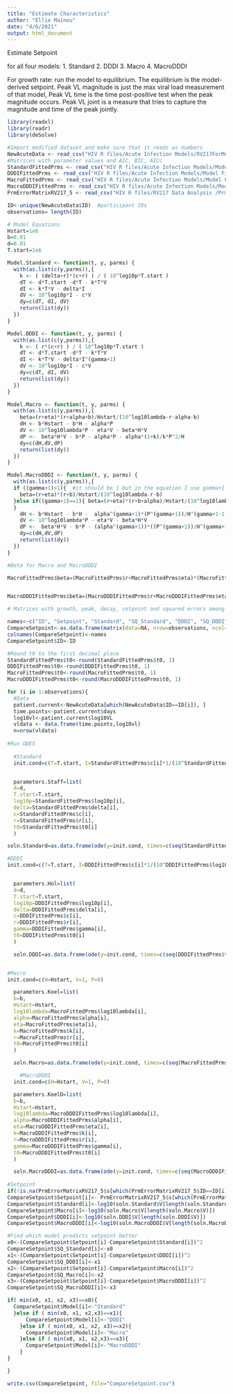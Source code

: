```yaml
---
title: "Estimate Characteristics"
author: "Ellie Mainou"
date: "4/6/2021"
output: html_document
---
```


Estimate Setpoint


for all four models: 1. Standard 2. DDDI 3. Macro 4. MacroDDDI

For growth rate: run the model to equilibrium. The equilibrium is the model-derived setpoint. Peak VL magnitude is just the max viral load measurement of that model, Peak VL time is the time post-positive test when the peak magnitude occurs. Peak VL joint is a measure that tries to capture the magnitude and time of the peak jointly. 


```r
library(readxl)
library(readr)
library(deSolve)
```

```r
#Import modified dataset and make sure that it reads as numbers
NewAcuteData <- read_csv("HIV R files/Acute Infection Models/RV217ForModels4.csv")
#Matrices with parameter values and AIC, BIC, AICc
StandardFittedPrms <- read_csv("HIV R files/Acute Infection Models/Model Fitting/StandardFittedPrms_4.csv")
DDDIFittedPrms <- read_csv("HIV R files/Acute Infection Models/Model Fitting/DDDIFittedPrms_3.csv")
MacroFittedPrms <- read_csv("HIV R files/Acute Infection Models/Model Fitting/MacroFittedPrms_3.csv")
MacroDDDIFittedPrms <- read_csv("HIV R files/Acute Infection Models/Model Fitting/MacroDDDIFittedPrms_2.csv")
PrmErrorMatrixRV217_5 <- read_csv("HIV R files/RV217 Data Analysis /PrmErrorMatrixRV217_5.csv")
```



```r
ID<-unique(NewAcuteData$ID)  #participant IDs
observations= length(ID)
```


```r
# Model Equations
Hstart=1e6
b=0.01
d=0.01
T.start=1e6

Model.Standard <- function(t, y, parms) { 
  with(as.list(c(y,parms)),{  
    k <- ( (delta+r)*(c+r) ) / ( 10^log10p*T.start )
    dT <- d*T.start -d*T - k*T*V 
    dI <- k*T*V - delta*I
    dV <- 10^log10p*I - c*V 
    dy=c(dT, dI, dV)
    return(list(dy))
  }) 
} 

Model.DDDI <- function(t, y, parms) { 
  with(as.list(c(y,parms)),{  
    k <- ( r*(c+r) ) / ( 10^log10p*T.start )
    dT <- d*T.start -d*T - k*T*V 
    dI <- k*T*V - delta*I^(gamma+1)
    dV <- 10^log10p*I - c*V 
    dy=c(dT, dI, dV)
    return(list(dy))
  }) 
}

Model.Macro <- function(t, y, parms) { 
  with(as.list(c(y,parms)),{ 
    beta=(r+eta)*(r+alpha+b)/Hstart/(10^log10lambda-r-alpha-b)
    dH <- b*Hstart - b*H - alpha*P 
    dV <- 10^log10lambda*P - eta*V - beta*H*V
    dP <-  beta*H*V - b*P - alpha*P - alpha*(1+k)/k*P^2/H 
    dy=c(dH,dV,dP)
    return(list(dy))
  }) 
} 

Model.MacroDDDI <- function(t, y, parms) { 
  with(as.list(c(y,parms)),{ 
  if ((gamma+1)>1){  #it should be 1 but in the equation I use gamma+1 so I can make the lower bound zero
    beta=(r+eta)*(r+b)/Hstart/(10^log10lambda-r-b)
  }else if((gamma+1)==1){ beta=(r+eta)*(r+b+alpha)/Hstart/(10^log10lambda-r-b-alpha)
  }    
    dH <- b*Hstart - b*H -  alpha^(gamma+1)*(P^(gamma+1))/H^(gamma+1-1)
    dV <- 10^log10lambda*P - eta*V - beta*H*V
    dP <-  beta*H*V - b*P - (alpha^(gamma+1))*((P^(gamma+1))/H^(gamma+1-1))*(1+ (P/H)*(1+k)/k)^(gamma+1)
    dy=c(dH,dV,dP)
    return(list(dy))
  }) 
}
```


```r
#Beta for Macro and MacroDDDI

MacroFittedPrms$beta=(MacroFittedPrms$r+MacroFittedPrms$eta)*(MacroFittedPrms$r+MacroFittedPrms$alpha+b)/Hstart/(10^MacroFittedPrms$log10lambda-MacroFittedPrms$r-MacroFittedPrms$alpha-b)


MacroDDDIFittedPrms$beta=(MacroDDDIFittedPrms$r+MacroDDDIFittedPrms$eta)*(MacroDDDIFittedPrms$r+b+MacroDDDIFittedPrms$alpha)/Hstart/(10^MacroDDDIFittedPrms$log10lambda-MacroDDDIFittedPrms$r-b-MacroDDDIFittedPrms$alpha)

```


```r
# Matrices with growth, peak, decay, setpoint and squared errors among models 

names<-c("ID", "Setpoint", "Standard", "SQ_Standard", "DDDI", "SQ_DDDI", "Macro", "SQ_Macro", "MacroDDDI", "SQ_MacroDDDI",  "Model")
CompareSetpoint<-as.data.frame(matrix(data=NA, nrow=observations, ncol=length(names)))
colnames(CompareSetpoint)<-names
CompareSetpoint$ID<-ID

```


```r
#Round t0 to the first decimal place
StandardFittedPrms$t0<-round(StandardFittedPrms$t0, 1)
DDDIFittedPrms$t0<-round(DDDIFittedPrms$t0, 1)
MacroFittedPrms$t0<-round(MacroFittedPrms$t0, 1)
MacroDDDIFittedPrms$t0<-round(MacroDDDIFittedPrms$t0, 1)
```

```r
for (i in 1:observations){
  #Data
  patient.current<-NewAcuteData[which(NewAcuteData$ID==ID[i]), ]
  time.points<-patient.current$days
  log10vl<-patient.current$log10VL
  vldata <- data.frame(time.points,log10vl)
  n=nrow(vldata)
  
#Run ODES
  
  #Standard
  init.cond=c(T=T.start, I=StandardFittedPrms$c[i]*1/(10^StandardFittedPrms$log10p[i]), V=1)


  parameters.Staff=list(
  d=d,
  T.start=T.start,
  log10p=StandardFittedPrms$log10p[i],
  delta=StandardFittedPrms$delta[i],
  c=StandardFittedPrms$c[i],
  r=StandardFittedPrms$r[i],
  t0=StandardFittedPrms$t0[i]
  )

soln.Standard=as.data.frame(ode(y=init.cond, times=c(seq(StandardFittedPrms$t0[i], 0, 0.01), 0, seq(0.01, 1000, 0.01)), Model.Standard, parms=parameters.Staff, hmax=0.01))

#DDDI
init.cond=c(T=T.start, I=DDDIFittedPrms$c[i]*1/(10^DDDIFittedPrms$log10p[i]), V=1)


  parameters.Hol=list(
  d=d,
  T.start=T.start,
  log10p=DDDIFittedPrms$log10p[i],
  delta=DDDIFittedPrms$delta[i],
  c=DDDIFittedPrms$c[i],
  r=DDDIFittedPrms$r[i],
  gamma=DDDIFittedPrms$gamma[i],
  t0=DDDIFittedPrms$t0[i]
  )

  soln.DDDI=as.data.frame(ode(y=init.cond, times=c(seq(DDDIFittedPrms$t0[i], 0, 0.01), 0, seq(0.01, 1000, 0.01)), Model.DDDI, parms=parameters.Hol, hmax=0.01))


#Macro
init.cond=c(H=Hstart, V=1, P=0)

  parameters.Koel=list(
  b=b,
  Hstart=Hstart,
  log10lambda=MacroFittedPrms$log10lambda[i],
  alpha=MacroFittedPrms$alpha[i],
  eta=MacroFittedPrms$eta[i],
  k=MacroFittedPrms$k[i],
  r=MacroFittedPrms$r[i],
  t0=MacroFittedPrms$t0[i]
  )

  soln.Macro=as.data.frame(ode(y=init.cond, times=c(seq(MacroFittedPrms$t0[i], 0, 0.01), seq(0.01, 1000, 0.01)), Model.Macro, parms=parameters.Koel, hmax=0.01))

    #MacroDDDI
  init.cond=c(H=Hstart, V=1, P=0)

  parameters.KoelD=list(
  b=b,
  Hstart=Hstart,
  log10lambda=MacroDDDIFittedPrms$log10lambda[i],
  alpha=MacroDDDIFittedPrms$alpha[i],
  eta=MacroDDDIFittedPrms$eta[i],
  k=MacroDDDIFittedPrms$k[i],
  r=MacroDDDIFittedPrms$r[i],
  gamma=MacroDDDIFittedPrms$gamma[i],
  t0=MacroDDDIFittedPrms$t0[i]
  )

  soln.MacroDDDI=as.data.frame(ode(y=init.cond, times=c(seq(MacroDDDIFittedPrms$t0[i], 0, 0.01), seq(0.01, 1000, 0.01)), Model.MacroDDDI, parms=parameters.KoelD, hmax=0.01))
  
#Setpoint
if(!is.na(PrmErrorMatrixRV217_5$s[which(PrmErrorMatrixRV217_5$ID==ID[i])])){
CompareSetpoint$Setpoint[i]<- PrmErrorMatrixRV217_5$s[which(PrmErrorMatrixRV217_5$ID==ID[i])]
CompareSetpoint$Standard[i]<-log10(soln.Standard$V[length(soln.Standard$V)])
CompareSetpoint$Macro[i]<-log10(soln.Macro$V[length(soln.Macro$V)])
CompareSetpoint$DDDI[i]<-log10(soln.DDDI$V[length(soln.DDDI$V)])
CompareSetpoint$MacroDDDI[i]<-log10(soln.MacroDDDI$V[length(soln.MacroDDDI$V)])

#Find which model predicts setpoint better
x0<-(CompareSetpoint$Setpoint[i]-CompareSetpoint$Standard[i])^2
CompareSetpoint$SQ_Standard[i]<-x0
x1<-(CompareSetpoint$Setpoint[i]-CompareSetpoint$DDDI[i])^2
CompareSetpoint$SQ_DDDI[i]<-x1
x2<-(CompareSetpoint$Setpoint[i]-CompareSetpoint$Macro[i])^2
CompareSetpoint$SQ_Macro[i]<-x2
x3<-(CompareSetpoint$Setpoint[i]-CompareSetpoint$MacroDDDI[i])^2
CompareSetpoint$SQ_MacroDDDI[i]<-x3

if( min(x0, x1, x2, x3)==x0){
  CompareSetpoint$Model[i]<-"Standard"
  }else if ( min(x0, x1, x2,x3)==x1){
      CompareSetpoint$Model[i]<-"DDDI"
    }else if ( min(x0, x1, x2, x3)==x2){
      CompareSetpoint$Model[i]<-"Macro"
    }else if ( min(x0, x1, x2,x3)==x3){
      CompareSetpoint$Model[i]<-"MacroDDDI"
    }
}

}

write.csv(CompareSetpoint, file="CompareSetpoint.csv")
```
